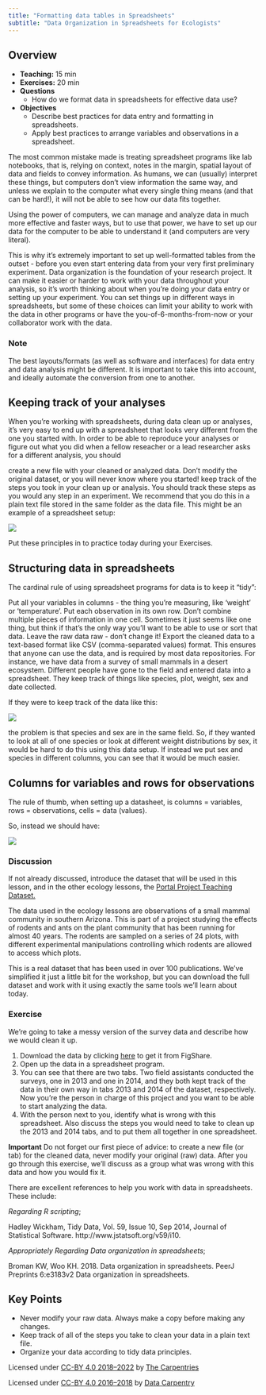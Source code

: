 ```yaml
---
title: "Formatting data tables in Spreadsheets"
subtitle: "Data Organization in Spreadsheets for Ecologists"
---
```


## Overview
* **Teaching:** 15 min
* **Exercises:** 20 min
* **Questions**
	* How do we format data in spreadsheets for effective data use?
* **Objectives**
	* Describe best practices for data entry and formatting in spreadsheets.
	* Apply best practices to arrange variables and observations in a spreadsheet.

The most common mistake made is treating spreadsheet programs like lab notebooks, that is, relying on context, notes in the margin, spatial layout of data and fields to convey information. As humans, we can (usually) interpret these things, but computers don’t view information the same way, and unless we explain to the computer what every single thing means (and that can be hard!), it will not be able to see how our data fits together.

Using the power of computers, we can manage and analyze data in much more effective and faster ways, but to use that power, we have to set up our data for the computer to be able to understand it (and computers are very literal).

This is why it’s extremely important to set up well-formatted tables from the outset - before you even start entering data from your very first preliminary experiment. Data organization is the foundation of your research project. It can make it easier or harder to work with your data throughout your analysis, so it’s worth thinking about when you’re doing your data entry or setting up your experiment. You can set things up in different ways in spreadsheets, but some of these choices can limit your ability to work with the data in other programs or have the you-of-6-months-from-now or your collaborator work with the data.

### Note
The best layouts/formats (as well as software and interfaces) for data entry and data analysis might be different. It is important to take this into account, and ideally automate the conversion from one to another.

## Keeping track of your analyses

When you’re working with spreadsheets, during data clean up or analyses, it’s very easy to end up with a spreadsheet that looks very different from the one you started with. In order to be able to reproduce your analyses or figure out what you did when a fellow reseacher or a lead researcher asks for a different analysis, you should

create a new file with your cleaned or analyzed data. Don’t modify the original dataset, or you will never know where you started!
keep track of the steps you took in your clean up or analysis. You should track these steps as you would any step in an experiment. We recommend that you do this in a plain text file stored in the same folder as the data file.
This might be an example of a spreadsheet setup:

![](index2_files/spreadsheet-setup-updated.png)

Put these principles in to practice today during your Exercises.

## Structuring data in spreadsheets

The cardinal rule of using spreadsheet programs for data is to keep it “tidy”:

Put all your variables in columns - the thing you’re measuring, like ‘weight’ or ‘temperature’.
Put each observation in its own row.
Don’t combine multiple pieces of information in one cell. Sometimes it just seems like one thing, but think if that’s the only way you’ll want to be able to use or sort that data.
Leave the raw data raw - don’t change it!
Export the cleaned data to a text-based format like CSV (comma-separated values) format. This ensures that anyone can use the data, and is required by most data repositories.
For instance, we have data from a survey of small mammals in a desert ecosystem. Different people have gone to the field and entered data into a spreadsheet. They keep track of things like species, plot, weight, sex and date collected.

If they were to keep track of the data like this:

![](index2_files/multiple-info.png)

the problem is that species and sex are in the same field. So, if they wanted to look at all of one species or look at different weight distributions by sex, it would be hard to do this using this data setup. If instead we put sex and species in different columns, you can see that it would be much easier.

## Columns for variables and rows for observations

The rule of thumb, when setting up a datasheet, is columns = variables, rows = observations, cells = data (values).

So, instead we should have:

![](index2_files/single-info.png)

### Discussion
If not already discussed, introduce the dataset that will be used in this lesson, and in the other ecology lessons, the [Portal Project Teaching Dataset.](http://www.datacarpentry.org/ecology-workshop/data/)

The data used in the ecology lessons are observations of a small mammal community in southern Arizona. This is part of a project studying the effects of rodents and ants on the plant community that has been running for almost 40 years. The rodents are sampled on a series of 24 plots, with different experimental manipulations controlling which rodents are allowed to access which plots.

This is a real dataset that has been used in over 100 publications. We’ve simplified it just a little bit for the workshop, but you can download the full dataset and work with it using exactly the same tools we’ll learn about today.

### Exercise

We’re going to take a messy version of the survey data and describe how we would clean it up.

1. Download the data by clicking [here](https://ndownloader.figshare.com/files/2252083) to get it from FigShare.
2. Open up the data in a spreadsheet program.
3. You can see that there are two tabs. Two field assistants conducted the surveys, one in 2013 and one in 2014, and they both kept track of the data in their own way in tabs 2013 and 2014 of the dataset, respectively. Now you’re the person in charge of this project and you want to be able to start analyzing the data.
4. With the person next to you, identify what is wrong with this spreadsheet. Also discuss the steps you would need to take to clean up the 2013 and 2014 tabs, and to put them all together in one spreadsheet.

**Important** Do not forget our first piece of advice: to create a new file (or tab) for the cleaned data, never modify your original (raw) data.
After you go through this exercise, we’ll discuss as a group what was wrong with this data and how you would fix it.

There are excellent references to help you work with data in spreadsheets. These include:

*Regarding R scripting*;

Hadley Wickham, Tidy Data, Vol. 59, Issue 10, Sep 2014, Journal of Statistical Software. http://www.jstatsoft.org/v59/i10.

*Appropriately Regarding Data organization in spreadsheets*;

Broman KW, Woo KH. 2018. Data organization in spreadsheets. PeerJ Preprints 6:e3183v2 Data organization in spreadsheets.

## Key Points
* Never modify your raw data. Always make a copy before making any changes.
* Keep track of all of the steps you take to clean your data in a plain text file.
* Organize your data according to tidy data principles.

Licensed under [CC-BY 4.0 2018–2022](https://datacarpentry.org/spreadsheet-ecology-lesson/00-intro/index.html) by [The Carpentries](https://carpentries.org/)

Licensed under [CC-BY 4.0 2016–2018](https://datacarpentry.org/spreadsheet-ecology-lesson/00-intro/index.html) by [Data Carpentry](http://datacarpentry.org/)